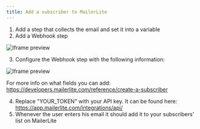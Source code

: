 ```yaml
---
title: Add a subscriber to MailerLite
---
```


1. Add a step that collects the email and set it into a variable
2. Add a Webhook step

<Frame>
  <img src="/images/guides/mailer-lite/1.png" alt="Iframe preview" />
</Frame>

3. Configure the Webhook step with the following information:

<Frame style={{ maxWidth: '400px' }}>
  <img src="/images/guides/mailer-lite/2.png" alt="Iframe preview" />
</Frame>

For more info on what fields you can add: https://developers.mailerlite.com/reference/create-a-subscriber

4. Replace "YOUR_TOKEN" with your API key. It can be found here: https://app.mailerlite.com/integrations/api/
5. Whenever the user enters his email it should add it to your subscribers' list on MailerLite
